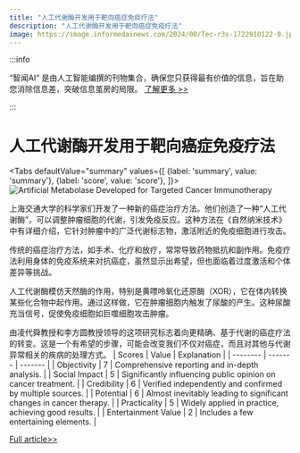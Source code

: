```yaml
---
title: "人工代谢酶开发用于靶向癌症免疫疗法"
description: "人工代谢酶开发用于靶向癌症免疫疗法"
image: https://image.informedainews.com/2024/08/Tec-r3s-1722910122-0.jpg
---
```



:::info

“智闻AI“ 是由人工智能编撰的刊物集合，确保您只获得最有价值的信息，旨在助您消除信息差，突破信息茧房的局限。  [了解更多 >>](/)

:::

# 人工代谢酶开发用于靶向癌症免疫疗法


<Tabs
	defaultValue="summary"
	values={[
	{label: 'summary', value: 'summary'},
	{label: 'score', value: 'score'},
]}>
<TabItem value="summary">
<img
  src="https://image.informedainews.com/2024/08/Tec-r3s-1722910122-0.jpg"
  alt="Artificial Metabolase Developed for Targeted Cancer Immunotherapy"
/>



上海交通大学的科学家们开发了一种新的癌症治疗方法。他们创造了一种“人工代谢酶”，可以调整肿瘤细胞的代谢，引发免疫反应。这种方法在《自然纳米技术》中有详细介绍，它针对肿瘤中的广泛代谢标志物，激活附近的免疫细胞进行攻击。

传统的癌症治疗方法，如手术、化疗和放疗，常常导致药物抵抗和副作用。免疫疗法利用身体的免疫系统来对抗癌症，虽然显示出希望，但也面临着过度激活和个体差异等挑战。

人工代谢酶模仿天然酶的作用，特别是黄嘌呤氧化还原酶（XOR），它在体内转换某些化合物中起作用。通过这样做，它在肿瘤细胞内触发了尿酸的产生。这种尿酸充当信号，促使免疫细胞如巨噬细胞攻击肿瘤。

由凌代舜教授和李方圆教授领导的这项研究标志着向更精确、基于代谢的癌症疗法的转变。这是一个有希望的步骤，可能会改变我们不仅对癌症，而且对其他与代谢异常相关的疾病的处理方式。
</TabItem>
<TabItem value="score">
	| Scores     | Value   | Explanation |
	| -------- | ------- | ------- |
	| Objectivity  | 7    | Comprehensive reporting and in-depth analysis.    |
	| Social Impact | 5     | Significantly influencing public opinion on cancer treatment.    |
	| Credibility    | 6    | Verified independently and confirmed by multiple sources.    |
	| Potential    | 6    | Almost inevitably leading to significant changes in cancer therapy.    |
	| Practicality    | 5    | Widely applied in practice, achieving good results.    |
	| Entertainment Value    | 2    | Includes a few entertaining elements.    |
</TabItem>
</Tabs>

[Full article>>](https://www.mittrchina.com/news/detail/13623)
